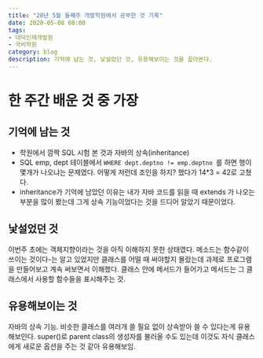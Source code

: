 ```yaml
---
title: "20년 5월 둘째주 개발학원에서 공부한 것 기록"
date: 2020-05-08 08:00
tags:
- 대덕인재개발원
- 국비학원
category: blog
description: 기억에 남는 것, 낯설었던 것, 유용해보이는 것을 꼽아본다. 
---
```


# 한 주간 배운 것 중 가장

## 기억에 남는 것

- 학원에서 깜짝 SQL 시험 본 것과 자바의 상속(inheritance) 
- SQL emp, dept 테이블에서 `WHERE dept.deptno != emp.deptno `를 하면 행이 몇개가 나오냐는 문제였다. 어떻게 저런데 조인을 하지? 했다가 14*3 = 42로 고쳤다. 
- inheritance가 기억에 남았던 이유는 내가 자바 코드를 읽을 때 extends 가 나오는 부분을 많이 봤는데 그게 상속 기능이었다는 것을 드디어 알았기 때문이었다.

## 낯설었던 것

이번주 초에는 객체지향이라는 것을 아직 이해하지 못한 상태였다. 메소드는 함수같이 쓰이는 것이다-는 알고 있었지만 클래스를 어떨 때 써야할지 몰랐는데 과제로 프로그램을 만들어보고 계속 써보면서 이해했다. 클래스 안에 메서드가 들어가고 메서드는 그 클래스에서 사용할 함수들을 표시해주는 것.

## 유용해보이는 것

자바의 상속 기능. 비슷한 클래스를 여러개 쓸 필요 없이 상속받아 쓸 수 있다는게 유용해보인다. super()로 parent class의 생성자를 불러올 수도 있는데 이것도 자식 클래스에게 새로운 옵션을 주는 것 같아 유용해보임.
